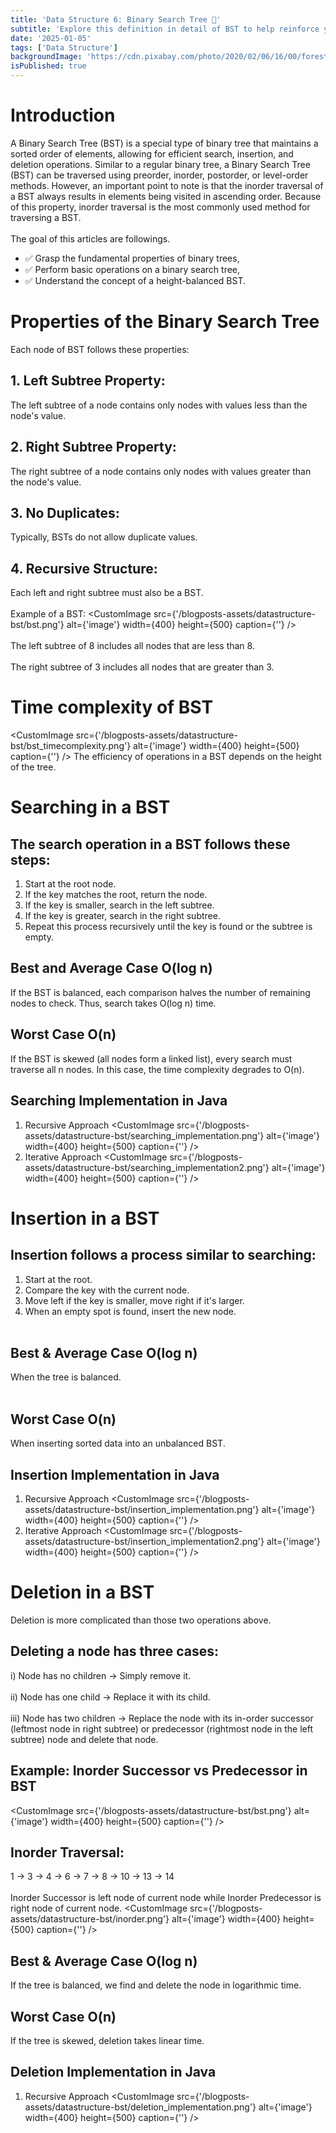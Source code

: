 ```yaml
---
title: 'Data Structure 6: Binary Search Tree 🎋'
subtitle: 'Explore this definition in detail of BST to help reinforce your understanding.'
date: '2025-01-05'
tags: ['Data Structure']
backgroundImage: 'https://cdn.pixabay.com/photo/2020/02/06/16/00/forest-4824761_1280.png'
isPublished: true
---
```


# Introduction
A Binary Search Tree (BST) is a special type of binary tree that <Underline>maintains a sorted order</Underline> of elements, allowing for efficient search, insertion, and deletion operations.
Similar to a regular binary tree, a Binary Search Tree (BST) can be traversed using preorder, inorder, postorder, or level-order methods. 
However, an important point to note is that the <Underline>inorder traversal</Underline> of a BST always results in elements being visited in ascending order. 
Because of this property, inorder traversal is the most commonly used method for traversing a BST.
<br></br>
The goal of this articles are followings.

- ✅ Grasp the fundamental properties of binary trees,
- ✅ Perform basic operations on a binary search tree,
- ✅ Understand the concept of a height-balanced BST.

# Properties of the Binary Search Tree
Each node of BST follows these properties:
## 1. Left Subtree Property: 
The left subtree of a node contains only nodes with values less than the node's value.
## 2. Right Subtree Property: 
The right subtree of a node contains only nodes with values greater than the node's value.
## 3. No Duplicates: 
Typically, BSTs do not allow duplicate values.
## 4. Recursive Structure: 
Each left and right subtree must also be a BST.
<br></br>
Example of a BST:
<CustomImage src={'/blogposts-assets/datastructure-bst/bst.png'} alt={'image'} width={400} height={500} caption={''} />
<br></br>
The left subtree of 8 includes all nodes that are less than 8.<br></br>
The right subtree of 3 includes all nodes that are greater than 3.

# Time complexity of BST
<CustomImage src={'/blogposts-assets/datastructure-bst/bst_timecomplexity.png'} alt={'image'} width={400} height={500} caption={''} />
The efficiency of operations in a BST depends on the height of the tree.

# Searching in a BST
## The search operation in a BST follows these steps:
1. Start at the root node.
2. If the key matches the root, return the node.
3. If the key is smaller, search in the left subtree.
4. If the key is greater, search in the right subtree.
5. Repeat this process recursively until the key is found or the subtree is empty.
## Best and Average Case <Highlight>O(log n)</Highlight>
If the BST is balanced, each comparison <Underline>halves the number of remaining nodes</Underline> to check. Thus, search takes O(log n) time.
## Worst Case <Highlight>O(n)</Highlight>
If the BST is <Underline>skewed</Underline> (all nodes form a linked list), every search must traverse all n nodes.
In this case, the time complexity degrades to O(n).
## Searching Implementation in Java
1. Recursive Approach
<CustomImage src={'/blogposts-assets/datastructure-bst/searching_implementation.png'} alt={'image'} width={400} height={500} caption={''} />
2. Iterative Approach
<CustomImage src={'/blogposts-assets/datastructure-bst/searching_implementation2.png'} alt={'image'} width={400} height={500} caption={''} />

# Insertion in a BST
## Insertion follows a process similar to searching:
1. Start at the root.
2. Compare the key with the current node.
3. Move left if the key is smaller, move right if it's larger.
4. When an empty spot is found, insert the new node.
<br></br>
## Best & Average Case O(log n)
When the tree is balanced.<br></br>
## Worst Case O(n)
When inserting sorted data into an unbalanced BST.
## Insertion Implementation in Java
1. Recursive Approach
<CustomImage src={'/blogposts-assets/datastructure-bst/insertion_implementation.png'} alt={'image'} width={400} height={500} caption={''} />
2. Iterative Approach
<CustomImage src={'/blogposts-assets/datastructure-bst/insertion_implementation2.png'} alt={'image'} width={400} height={500} caption={''} />

# Deletion in a BST
Deletion is more complicated than those two operations above.
## Deleting a node has three cases:
i) Node has no children -> Simply remove it.<br></br>
ii) Node has one child -> Replace it with its child.<br></br>
iii) Node has two children -> Replace the node with its in-order successor (leftmost node in right subtree) or predecessor (rightmost node in the left subtree) node and delete that node.
## Example: Inorder Successor vs Predecessor in BST
<CustomImage src={'/blogposts-assets/datastructure-bst/bst.png'} alt={'image'} width={400} height={500} caption={''} />
## Inorder Traversal:
1 → 3 → 4 → 6 → 7 → 8 → 10 → 13 → 14
<br></br>
Inorder Successor is left node of current node while Inorder Predecessor is right node of current node.
<CustomImage src={'/blogposts-assets/datastructure-bst/inorder.png'} alt={'image'} width={400} height={500} caption={''} />

## Best & Average Case O(log n)
If the tree is balanced, we find and delete the node in logarithmic time.
## Worst Case O(n)
If the tree is skewed, deletion takes linear time.
## Deletion Implementation in Java
1. Recursive Approach
<CustomImage src={'/blogposts-assets/datastructure-bst/deletion_implementation.png'} alt={'image'} width={400} height={500} caption={''} />